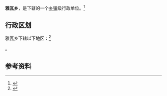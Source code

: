 {{中国乡级行政区|65/32/22/211/000}}

'''雅瓦乡'''，是{{PRC admin/fullname|65/32/22/211/000|3}}下辖的一个[[乡镇|乡镇]]级行政单位。<ref>{{PRC admin/ref sgc|{{PRC admin/parent|65/32/22/211/000}}}}</ref>

== 行政区划 ==

雅瓦乡下辖以下地区：<ref>{{PRC admin/ref sgc|65/32/22/211/000}}</ref>

{{PRC admin/children|65/32/22/211/000}}。

== 参考资料 ==

{{reflist}}

{{行政区划小作品}}
{{PRC admin/navcat|65/32/22/211/000}}